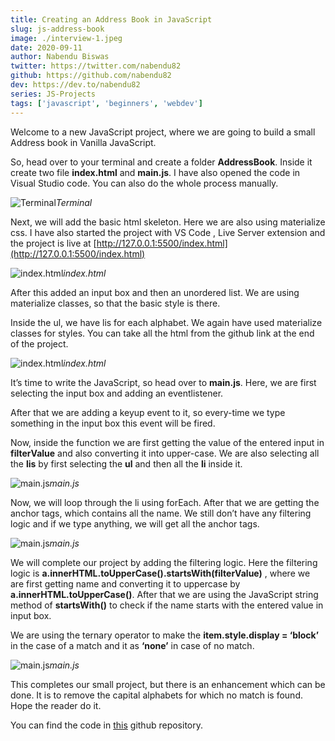 ```yaml
---
title: Creating an Address Book in JavaScript
slug: js-address-book
image: ./interview-1.jpeg
date: 2020-09-11
author: Nabendu Biswas
twitter: https://twitter.com/nabendu82
github: https://github.com/nabendu82
dev: https://dev.to/nabendu82
series: JS-Projects
tags: ['javascript', 'beginners', 'webdev']
---
```


Welcome to a new JavaScript project, where we are going to build a small Address book in Vanilla JavaScript.

So, head over to your terminal and create a folder **AddressBook**. Inside it create two file **index.html** and **main.js**. I have also opened the code in Visual Studio code. You can also do the whole process manually.

![Terminal](https://ik.imagekit.io/thewebdev/JS-Projects/Address-book/1_p7LBH9Yxc.png)*Terminal*

Next, we will add the basic html skeleton. Here we are also using materialize css. I have also started the project with VS Code , Live Server extension and the project is live at [http://127.0.0.1:5500/index.html](http://127.0.0.1:5500/index.html)

![index.html](https://ik.imagekit.io/thewebdev/JS-Projects/Address-book/2_-Nvx1NoI7.png)*index.html*

After this added an input box and then an unordered list. We are using materialize classes, so that the basic style is there.

Inside the ul, we have lis for each alphabet. We again have used materialize classes for styles. You can take all the html from the github link at the end of the project.

![index.html](https://ik.imagekit.io/thewebdev/JS-Projects/Address-book/3_aSUUmSYmyP.png)*index.html*

It’s time to write the JavaScript, so head over to **main.js**. Here, we are first selecting the input box and adding an eventlistener.

After that we are adding a keyup event to it, so every-time we type something in the input box this event will be fired.

Now, inside the function we are first getting the value of the entered input in **filterValue** and also converting it into upper-case. We are also selecting all the **lis** by first selecting the **ul** and then all the **li** inside it.

![main.js](https://ik.imagekit.io/thewebdev/JS-Projects/Address-book/4_9AkxNIZp0.png)*main.js*

Now, we will loop through the li using forEach. After that we are getting the anchor tags, which contains all the name. We still don’t have any filtering logic and if we type anything, we will get all the anchor tags.

![main.js](https://ik.imagekit.io/thewebdev/JS-Projects/Address-book/5_PZ05KGgsjf.png)*main.js*

We will complete our project by adding the filtering logic. Here the filtering logic is **a.innerHTML.toUpperCase().startsWith(filterValue)** , where we are first getting name and converting it to uppercase by **a.innerHTML.toUpperCase()**. After that we are using the JavaScript string method of **startsWith()** to check if the name starts with the entered value in input box.

We are using the ternary operator to make the **item.style.display = ‘block’** in the case of a match and it as **‘none’** in case of no match.

![main.js](https://ik.imagekit.io/thewebdev/JS-Projects/Address-book/6_voXbEY4hFk.png)*main.js*

This completes our small project, but there is an enhancement which can be done. It is to remove the capital alphabets for which no match is found. Hope the reader do it.

You can find the code in [this](https://github.com/nabendu82/AddressBook) github repository.
